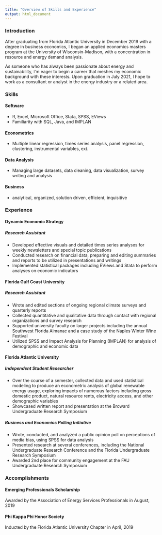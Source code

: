 ```yaml
---
title: "Overview of Skills and Experience"
output: html_document
---
```


### Introduction 
After graduating from Florida Atlantic University in December 2019 with a degree in business economics, I began an applied economics masters program at the University of Wisconsin-Madison, with a concentration in resource and energy demand analysis.

As someone who has always been passionate about energy and sustainability, I'm eager to begin a career that meshes my economic background with these interests. Upon graduation in July 2021, I hope to work as a consultant or analyst in the energy industry or a related area. 


### Skills
#### Software
- R, Excel, Microsoft Office, Stata, SPSS, EViews 
- Familiarity with SQL, Java, and IMPLAN

#### Econometrics
- Multiple linear regression, times series analysis, panel regression, clustering, instrumental variables, ext. 

#### Data Analysis
- Managing large datasets, data cleaning, data visualization, survey writing and analysis

#### Business
- analytical, organized, solution driven, efficient, inquisitive 




### Experience
#### Dynamic Economic Strategy
##### Research Assistant
- Developed effective visuals and detailed times series analyses for weekly newsletters and special topic publications
- Conducted research on financial data, preparing and editing summaries and reports to be utilized in presentations and writings 
- Implemented statistical packages including EViews and Stata to perform analyses on economic indicators 

#### Florida Gulf Coast University
##### Research Assistant
- Wrote and edited sections of ongoing regional climate surveys and quarterly reports
- Collected quantitative and qualitative data through contact with regional organizations and survey research 
- Supported university faculty on larger projects including the annual Southwest Florida Almanac and a case study of the Naples Winter Wine Festival
- Utilized SPSS and Impact Analysis for Planning (IMPLAN) for analysis of demographic and economic data


#### Florida Atlantic University
##### Independent Student Researcher
- Over the course of a semester, collected data and used statistical modeling to produce an econometric analysis of global renewable energy usage, exploring impacts of numerous factors including gross domestic product, natural resource rents, electricity access, and other demographic variables
- Showcased written report and presentation at the Broward Undergraduate Research Symposium 

##### Business and Economics Polling Initiative
- Wrote, conducted, and analyzed a public opinion poll on perceptions of media bias, using SPSS for data analysis
- Presented research at several conferences, including the National Undergraduate Research Conference and the Florida Undergraduate Research Symposium 
- Awarded 2nd place for community engagement at the FAU Undergraduate Research Symposium

### Accomplishments
#### Emerging Professionals Scholarship
Awarded by the Association of Energy Services Professionals in August, 2019

#### Phi Kappa Phi Honor Society
Inducted by the Florida Atlantic University Chapter in April, 2019



